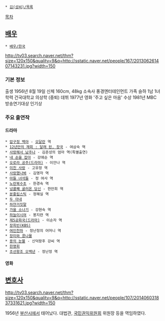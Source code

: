  * [[김(성씨)/목록]]

[[목차]]
== [[배우]] ==
 * [[배우/한국]]

http://tv03.search.naver.net/thm?size=120x150&quality=9&q=http://sstatic.naver.net/people/167/201306261407143231.jpg?width=150

=== 기본 정보 ===
출생 1956년 8월 19일
신체 160cm, 48kg
소속사 풍경엔터테인먼트
가족 슬하 1남 1녀
학력 건국대학교 의상학 (중퇴)
데뷔 1977년 영화 '주고 싶은 마음'
수상 1981년 MBC 방송연기대상 인기상

=== 주요 출연작 ===
==== 드라마 ====
 * [[압구정 백야]] - [[오달란]] 역
 * [[12년만의 재회 : 달래 된, 장국]] - 여삼숙 역
 * [[사랑해서 남주나]] - 김준성의 엄마 역(특별출연)
 * [[내 손을 잡아]] - 강애순 역
 * [[오로라 공주(드라마)]] - 이안나 역
 * [[미친 사랑]] - 고유정 역
 * [[사랑했나봐]] - 김명자 역
 * [[아들 녀석들]] - 정 여사 역
 * [[노란복수초]] - 한경숙 역
 * [[넝쿨째 굴러온 당신]] - 한만희 역
 * [[분홍립스틱]] - 정해실 역
 * [[두 아내]]
 * [[하얀거짓말]]
 * [[가을 소나기]] - 강현숙 역
 * [[하늘이시여]] - 봉지련 역
 * [[제5공화국(드라마)]] - 이순자 역
 * [[장희빈(KBS)]]
 * [[여인천하]] - 정난정의 어머니 역
 * [[장미와 콩나물]]
 * [[용의 눈물]] - 신덕왕후 강씨 역
 * [[한명회]]
 * [[조선왕조 오백년]] - 정난정 역

==== 영화 ====

== [[변호사]] ==
http://tv03.search.naver.net/thm?size=120x150&quality=9&q=http://sstatic.naver.net/people/107/201406031837331621.jpg?width=150

1956년 [[부산광역시|부산시]]에서 태어났다. 대법관, [[국민권익위원회]] 위원장 등을 역임하였다.
